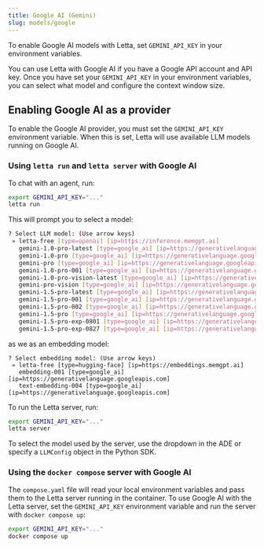 ```yaml
---
title: Google AI (Gemini)
slug: models/google
---
```



<Tip>To enable Google AI models with Letta, set `GEMINI_API_KEY` in your environment variables. </Tip>

You can use Letta with Google AI if you have a Google API account and API key. Once you have set your `GEMINI_API_KEY` in your environment variables, you can select what model and configure the context window size.

## Enabling Google AI as a provider 
To enable the Google AI provider, you must set the `GEMINI_API_KEY` environment variable. When this is set, Letta will use available LLM models running on Google AI. 

<Accordion icon="square-terminal" title="CLI (pypi only)">

### Using `letta run` and `letta server` with Google AI  
To chat with an agent, run:
```bash
export GEMINI_API_KEY="..."
letta run
```
This will prompt you to select a model:
```bash
? Select LLM model: (Use arrow keys)
 » letta-free [type=openai] [ip=https://inference.memgpt.ai]
   gemini-1.0-pro-latest [type=google_ai] [ip=https://generativelanguage.googleapis.com]
   gemini-1.0-pro [type=google_ai] [ip=https://generativelanguage.googleapis.com]
   gemini-pro [type=google_ai] [ip=https://generativelanguage.googleapis.com]
   gemini-1.0-pro-001 [type=google_ai] [ip=https://generativelanguage.googleapis.com]
   gemini-1.0-pro-vision-latest [type=google_ai] [ip=https://generativelanguage.googleapis.com]
   gemini-pro-vision [type=google_ai] [ip=https://generativelanguage.googleapis.com]
   gemini-1.5-pro-latest [type=google_ai] [ip=https://generativelanguage.googleapis.com]
   gemini-1.5-pro-001 [type=google_ai] [ip=https://generativelanguage.googleapis.com]
   gemini-1.5-pro-002 [type=google_ai] [ip=https://generativelanguage.googleapis.com]
   gemini-1.5-pro [type=google_ai] [ip=https://generativelanguage.googleapis.com]
   gemini-1.5-pro-exp-0801 [type=google_ai] [ip=https://generativelanguage.googleapis.com]
   gemini-1.5-pro-exp-0827 [type=google_ai] [ip=https://generativelanguage.googleapis.com]
```
as we as an embedding model:
```
? Select embedding model: (Use arrow keys)
 » letta-free [type=hugging-face] [ip=https://embeddings.memgpt.ai]
   embedding-001 [type=google_ai] [ip=https://generativelanguage.googleapis.com]
   text-embedding-004 [type=google_ai] [ip=https://generativelanguage.googleapis.com]
```
To run the Letta server, run:
```bash
export GEMINI_API_KEY="..."
letta server
```
To select the model used by the server, use the dropdown in the ADE or specify a `LLMConfig` object in the Python SDK.
</Accordion>
<Accordion icon="docker" title="Docker Compose">
### Using the `docker compose` server with Google AI
The `compose.yaml` file will read your local environment variables and pass them to the Letta server running in the container. To use Google AI with the Letta server, set the `GEMINI_API_KEY` environment variable and run the server with `docker compose up`:
```bash
export GEMINI_API_KEY="..."
docker compose up 
```
</Accordion>





